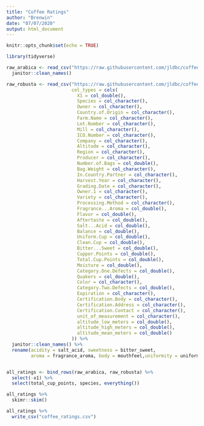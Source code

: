 ```yaml
---
title: "Coffee Ratings"
author: "Brenwin"
date: "07/07/2020"
output: html_document
---
```


```r
knitr::opts_chunk$set(echo = TRUE)
```

```r
library(tidyverse)

raw_arabica <- read_csv("https://raw.githubusercontent.com/jldbc/coffee-quality-database/master/data/arabica_data_cleaned.csv") %>% 
  janitor::clean_names()

raw_robusta <- read_csv("https://raw.githubusercontent.com/jldbc/coffee-quality-database/master/data/robusta_data_cleaned.csv",
                        col_types = cols(
                          X1 = col_double(),
                          Species = col_character(),
                          Owner = col_character(),
                          Country.of.Origin = col_character(),
                          Farm.Name = col_character(),
                          Lot.Number = col_character(),
                          Mill = col_character(),
                          ICO.Number = col_character(),
                          Company = col_character(),
                          Altitude = col_character(),
                          Region = col_character(),
                          Producer = col_character(),
                          Number.of.Bags = col_double(),
                          Bag.Weight = col_character(),
                          In.Country.Partner = col_character(),
                          Harvest.Year = col_character(),
                          Grading.Date = col_character(),
                          Owner.1 = col_character(),
                          Variety = col_character(),
                          Processing.Method = col_character(),
                          Fragrance...Aroma = col_double(),
                          Flavor = col_double(),
                          Aftertaste = col_double(),
                          Salt...Acid = col_double(),
                          Balance = col_double(),
                          Uniform.Cup = col_double(),
                          Clean.Cup = col_double(),
                          Bitter...Sweet = col_double(),
                          Cupper.Points = col_double(),
                          Total.Cup.Points = col_double(),
                          Moisture = col_double(),
                          Category.One.Defects = col_double(),
                          Quakers = col_double(),
                          Color = col_character(),
                          Category.Two.Defects = col_double(),
                          Expiration = col_character(),
                          Certification.Body = col_character(),
                          Certification.Address = col_character(),
                          Certification.Contact = col_character(),
                          unit_of_measurement = col_character(),
                          altitude_low_meters = col_double(),
                          altitude_high_meters = col_double(),
                          altitude_mean_meters = col_double()
                        )) %>% 
  janitor::clean_names() %>% 
  rename(acidity = salt_acid, sweetness = bitter_sweet,
         aroma = fragrance_aroma, body = mouthfeel,uniformity = uniform_cup)


all_ratings <- bind_rows(raw_arabica, raw_robusta) %>% 
  select(-x1) %>% 
  select(total_cup_points, species, everything())

all_ratings %>% 
  skimr::skim()

all_ratings %>% 
  write_csv("coffee_ratings.csv")
```

